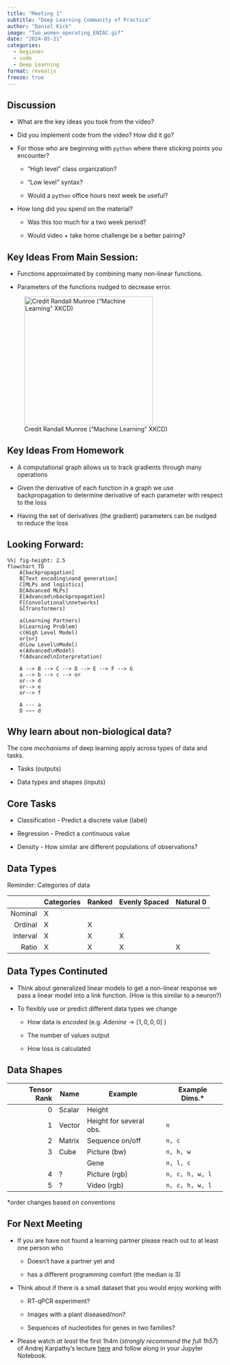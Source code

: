 ```yaml
---
title: "Meeting 1"
subtitle: "Deep Learning Community of Practice"
author: "Daniel Kick"
image: "Two_women_operating_ENIAC.gif"
date: "2024-05-21"
categories: 
  - beginner
  - code
  - Deep Learning
format: revealjs
freeze: true
---
```


## Discussion

-   What are the key ideas you took from the video?

-   Did you implement code from the video? How did it go?

-   For those who are beginning with `python` where there sticking points you encounter?

    -   "High level" class organization?

    -   "Low level" syntax?

    -   Would a `python` office hours next week be useful?

-   How long did you spend on the material?

    -   Was this too much for a two week period?

    -   Would video + take home challenge be a better pairing?

## Key Ideas From Main Session:

-   Functions approximated by combining many non-linear functions.

-   Parameters of the functions nudged to decrease error.

![Credit Randall Munroe ("Machine Learning" XKCD)](machine_learning.png){width="300"}

## Key Ideas From Homework

-   A computational graph allows us to track gradients through many operations

-   Given the derivative of each function in a graph we use backpropagation to determine derivative of each parameter with respect to the loss

-   Having the set of derivatives (the gradient) parameters can be nudged to reduce the loss

## Looking Forward:

```mermaid
%%| fig-height: 2.5
flowchart TD
    A[backpropagation]
    B[Text encoding\nand generation]
    C[MLPs and logistics]
    D[Advanced MLPs]
    E[Advanced\nbackpropagation]
    F[Convolutional\nnetworks]
    G[Transformers]
    
    a(Learning Partners)
    b(Learning Problem)
    c(High Level Model)
    or{or}
    d(Low Level\nModel)
    e(Advanced\nModel)
    f(Advanced\nInterpretation)
    
    A --> B --> C --> D --> E --> F --> G
    a --> b --> c --> or
    or--> d
    or--> e
    or--> f
    
    A --- a
    D ~~~ d

```

## Why learn about non-biological data?

The core *mechanisms* of deep learning apply across types of data and tasks.

-   Tasks (outputs)

-   Data types and shapes (inputs)

## Core Tasks

-   Classification - Predict a discrete value (label)

-   Regression - Predict a continuous value

-   Density - How similar are different populations of observations?

## Data Types

Reminder: Categories of data

|          | Categories | Ranked | Evenly Spaced | Natural 0 |
|---------:|------------|--------|---------------|-----------|
|  Nominal | X          |        |               |           |
|  Ordinal | X          | X      |               |           |
| Interval | X          | X      | X             |           |
|    Ratio | X          | X      | X             | X         |

## Data Types Continuted

-   Think about generalized linear models to get a non-linear response we pass a linear model into a link function. (How is this similar to a neuron?)

-   To flexibly use or predict different data types we change

    -   How data is *encoded* (e.g. $Adenine \rightarrow [1, 0, 0, 0]$ )

    -   The number of values output

    -   How loss is calculated

## Data Shapes

| Tensor Rank | Name   | Example                 | Example Dims.\* |
|------------:|--------|-------------------------|-----------------|
|           0 | Scalar | Height                  |                 |
|           1 | Vector | Height for several obs. | `n`             |
|           2 | Matrix | Sequence on/off         | `n, c`          |
|           3 | Cube   | Picture (bw)            | `n, h, w`       |
|             |        | Gene                    | `n, l, c`       |
|           4 | ?      | Picture (rgb)           | `n, c, h, w, l` |
|           5 | ?      | Video (rgb)             | `n, c, h, w, l` |

\*order changes based on conventions

## For Next Meeting

-   If you are have not found a learning partner please reach out to at least one person who

    -   Doesn't have a partner yet and

    -   has a different programming comfort (the median is 3)

-   Think about if there is a small dataset that you would enjoy working with

    -   RT-qPCR experiment?

    -   Images with a plant diseased/non?

    -   Sequences of nucleotides for genes in two families?

-   Please watch *at least* the first 1h4m (*strongly recommend the full 1h57*) of Andrej Karpathy's lecture [here](https://www.youtube.com/watch?v=PaCmpygFfXo) and follow along in your Jupyter Notebook.
